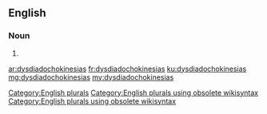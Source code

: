 ==English==

===Noun===
{{head|en}}

# {{plural of|dysdiadochokinesia}}

[[Category:English plurals]][[Category:English plurals using obsolete wikisyntax]][[Category:English plurals using obsolete wikisyntax]]

[[ar:dysdiadochokinesias]]
[[fr:dysdiadochokinesias]]
[[ku:dysdiadochokinesias]]
[[mg:dysdiadochokinesias]]
[[my:dysdiadochokinesias]]